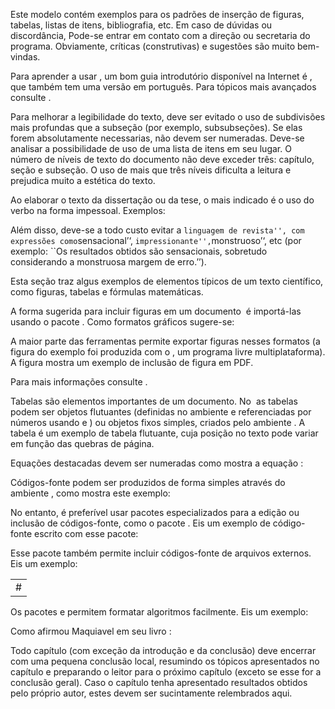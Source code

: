 \chapter{Literatura}
\label{cap:literatura}

\graphicspath{{\currfiledir/figure/}}

\section{Guias de \LaTeX}

Este modelo contém exemplos para os padrões de inserção de figuras, tabelas, listas de itens, bibliografia, etc. Em caso de dúvidas ou discordância, Pode-se entrar em contato com a direção ou secretaria do programa. Obviamente, críticas (construtivas) e sugestões são muito bem-vindas.

Para aprender a usar \LaTeX, um bom guia introdutório disponível na Internet é \cite{oetiker07}, que também tem uma versão em português. Para tópicos mais avançados consulte \cite{goossens93}.


\section{Estrutura do texto}

Para melhorar a legibilidade do texto, deve ser evitado o uso de subdivisões mais profundas que a subseção (por exemplo, subsubseções). Se elas forem absolutamente necessarias, não devem ser numeradas. Deve-se analisar a possibilidade de uso de uma lista de itens em seu lugar. O número de níveis de texto do documento não deve exceder três: capítulo, seção e subseção. O uso de mais que três níveis dificulta a leitura e prejudica muito a estética do texto.


\section{Estilo de redação}

Ao elaborar o texto da dissertação ou da tese, o mais indicado é o uso do verbo na forma impessoal. Exemplos:

\begin{itemize}
\item ... utilizaram-se os seguintes dados ...
\item ... elaborou-se de forma precisa ...
\item ... trata-se os algoritmos ...
\item ... foram obtidos resultados significativos ...
\end{itemize}

Além disso, deve-se a todo custo evitar a ``linguagem de revista'', com expressões como ``sensacional'', ``impressionante'', ``monstruoso'', etc (por exemplo: ``Os resultados obtidos são sensacionais, sobretudo considerando a monstruosa margem de erro.'').


\section{Alguns exemplos}

Esta seção traz algus exemplos de elementos típicos de um texto científico, como figuras, tabelas e fórmulas matemáticas.


\subsection{Exemplo de figura}

A forma sugerida para incluir figuras em um documento \LaTeX\ é importá-las usando o pacote \texttt{graphicx}. Como formatos gráficos sugere-se:

\begin{itemize}

\item Formatos \emph{raster}, como PNG (\emph{Portable Network Graphics}) ou JPG (\emph{Joint Photographic Experts Group}) para fotografias; procure usar uma resolução de ao menos 150 dpi (\emph{dots per inch}).

\item Formatos vetoriais, como PDF (\emph{Portable Document Format}) ou EPS (\emph{Extended PostScript}) para diagramas e gráficos\footnote{NUNCA use JPG ou GIF para desenhos vetoriais, pois o resultado final geralmente fica borrado.}.

\end{itemize}

A maior parte das ferramentas permite exportar figuras nesses formatos (a figura do exemplo foi produzida com o \emph{Inkscape}, um programa livre multiplataforma). A figura \ref{fig:comun-intra-inter} mostra um exemplo de inclusão de figura em PDF.

\begin{figure}[!htb]
\centering
\includegraphics[width=12cm]{exemplo-figura.pdf}
\caption{Comunicação inter-processos.}
\label{fig:comun-intra-inter}
\end{figure}

Para mais informações consulte \cite{goossens93}.


\subsection{Exemplo de tabela}

Tabelas são elementos importantes de um documento. No \LaTeX\ as tabelas podem ser objetos flutuantes (definidas no ambiente \texttt{table} e referenciadas por números usando \texttt{label} e \texttt{ref}) ou objetos fixos simples, criados pelo ambiente \texttt{tabular}. A tabela \ref{tab:modelos} é um exemplo de tabela flutuante, cuja posição no texto pode variar em função das quebras de página.

\begin{table}[!htp]
\centering
\caption{Os 16 modelos centrais do UCON$_{\mathrm{ABC}}$}
\label{tab:modelos}
\begin{tabular}{|c|cccc|}
\cline{2-5}
\multicolumn{1}{c|}{}& 0 (imutável) & 1 (\emph{pre-update}) & 2 (\emph{on-update}) & 3 (\emph{pos-update}) \\
\hline
\texttt{preA} & \textbullet & \textbullet & -- & \textbullet \\
\hline
\texttt{onA} & \textbullet & \textbullet & \textbullet & \textbullet \\
\hline
\texttt{preB} & \textbullet & \textbullet & -- & \textbullet \\
\hline
\texttt{onB} & \textbullet & \textbullet & \textbullet & \textbullet \\
\hline
\texttt{preC} & \textbullet & -- & -- & -- \\
\hline
\texttt{onC} & \textbullet & -- & -- & -- \\
\hline
\end{tabular}
\end{table}


\subsection{Exemplo de fórmula}

Equações destacadas devem ser numeradas como mostra a equação \ref{eq:relatividade}:

\begin{equation}
E = m \times c^2
\label{eq:relatividade}
\end{equation}

\subsection{Exemplos de código-fonte}

Códigos-fonte podem ser produzidos de forma simples através do ambiente \texttt{verbatim}, como mostra este exemplo:

\begin{footnotesize}
\begin{verbatim}

int main (int argc, char *argv[])
{
   int i ;                           // uma variavel local

   for (i=0; i< 100; i++)            // um laço for
      printf ("i vale %d\n", i) ;    // uma saída na tela
}
\end{verbatim}
\end{footnotesize}

No entanto, é preferível usar pacotes especializados para a edição ou inclusão de códigos-fonte, como o pacote \texttt{listings}. Eis um exemplo de código-fonte escrito com esse pacote:


\begin{lstlisting}

int main (int argc, char *argv[])
{
   int i ;                           // uma variável local

   for (i=0; i< 100; i++)            // um laço for
      printf ("i vale %d\n", i) ;    // uma saída na tela
}
\end{lstlisting}

Esse pacote também permite incluir códigos-fonte de arquivos externos. Eis um exemplo:

---
#\lstinputlisting{exemplo.c}
---

\subsection{Exemplo de algoritmo}

Os pacotes \texttt{algorithm} e \texttt{algorithmic} permitem formatar algoritmos facilmente. Eis um exemplo:

\begin{algorithm}[H]
\caption{Ações de $s_i$ ao encerrar um ciclo:}
\label{alg:on-period-ending}
\begin{small}
\begin{algorithmic}[1]
\FORALL{$x \in \mathcal{K}_i$}
  \STATE{$\mathit{banned}_i(x) \gets$ FALSE}
  \STATE{$mi_i(x) \gets 0$}
  \STATE{$mm_i(x) \gets 0$}
  \STATE{$\mathit{age}_i(x) \gets \mathit{age}_i(x) + 1$}
  \IF{$\mathit{age}_i(x) = \mathit{age}_\mathit{max}$}
     \STATE{$\mathcal{K}_i \gets \mathcal{K}_i - \{x\}$}
     \COMMENT{``esquece'' do servidor $x$}
     \STATE{remove as informações locais sobre $x$}
     \STATE{envia $\mathit{notify}(x,\mathit{undef})$ ao grupo de confiança $\mathcal{T}_i$}
  \ENDIF
\ENDFOR
\end{algorithmic}
\end{small}
\end{algorithm}

\subsection{Exemplo de citação}

Como afirmou Maquiavel em seu livro \emph{O Príncipe}:

\begin{quote}
``Nada é mais difícil de instituir, mais perigoso de conduzir, mais incerto no seu sucesso, do que liderar a introdução de uma nova ordem de coisas... O inovador faz inimigos em todos aqueles que prosperavam sobre as antigas regras, e somente tíbio suporte é esperado daqueles que prosperariam na novidade, porque os homens são geralmente incrédulos, nunca realmente confiam nas coisas novas, a menos que as tenham testado em experiência''.
\end{quote}


\section{Uma seção}

\subsection{Uma subseção}

\subsubsection{Uma subsubseção}


\section{Conclusão}

Todo capítulo (com exceção da introdução e da conclusão) deve encerrar com uma pequena conclusão local, resumindo os tópicos apresentados no capítulo e preparando o leitor para o próximo capítulo (exceto se esse for a conclusão geral). Caso o capítulo tenha apresentado resultados obtidos pelo próprio autor, estes devem ser sucintamente relembrados aqui.
